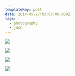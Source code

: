 ```yaml
---
templateKey: post
date: 2014-05-27T03:03:00.000Z
tags:
  - photography
  - jdch
---
```

![](../../assets/photos/20140329-IMG_8071.jpg)

![](../../assets/photos/20140327-IMG_3755.jpg)

![](../../assets/photos/20140527-IMG_4427.jpg)

![](../../assets/photos/20140524-IMG_4406.jpg)